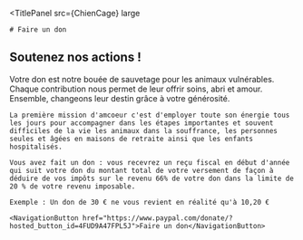 
<TitlePanel
  src={ChienCage} large
>
    # Faire un don

</TitlePanel>

<TextPanel>

## Soutenez nos actions !

Votre don est notre bouée de sauvetage pour les animaux vulnérables.
Chaque contribution nous permet de leur offrir soins, abri et amour.
Ensemble, changeons leur destin grâce à votre générosité.

    La première mission d'amcoeur c'est d'employer toute son énergie tous
    les jours pour accompagner dans les étapes importantes et souvent
    difficiles de la vie les animaux dans la souffrance, les personnes
    seules et âgées en maisons de retraite ainsi que les enfants
    hospitalisés.

    Vous avez fait un don : vous recevrez un reçu fiscal en début d'année
    qui suit votre don du montant total de votre versement de façon à
    déduire de vos impôts sur le revenu 66% de votre don dans la limite de
    20 % de votre revenu imposable.

    Exemple : Un don de 30 € ne vous revient en réalité qu'à 10,20 €

    <NavigationButton href="https://www.paypal.com/donate/?hosted_button_id=4FUD9A47FPL5J">Faire un don</NavigationButton>

</TextPanel>
